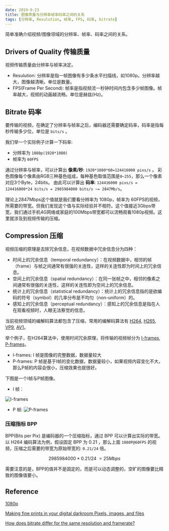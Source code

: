 ```yaml
---
date: 2019-9-23
title: 图像质量与分辨率帧率码率之间的关系
tags: [分辨率, Resulution, 帧率, FPS, 码率, bitrate]
---
```


简单准确介绍视频/图像领域的分辨率、帧率、码率之间的关系。

## Drivers of Quality 传输质量

视频传输质量由分辨率与帧率决定。

- Resulution: 分辨率是指一帧图像有多少条水平扫描线，如1080p。分辨率越大，图像越清晰。单位是数量。
- FPS(Frame Per Second): 帧率是指视频流一秒钟时间内包含多少帧图像。帧率越大，视频的动画越流畅。单位是赫兹(Hz)。

## Bitrate 码率

要传输的视频，在确定了分辨率与帧率之后，编码器还需要确定码率，码率是指每秒传输多少位，单位是 `bits/s` 。

我们举一个实际例子计算一下码率:

- 分辨率为 `1080p(1920*1080)`
- 帧率为 `60FPS`

通过分辨率与帧率，可以计算出 **像素/秒**: `1920*1080*60=124416000 pixs/s` 。
彩色图像每个像素由RGB三种基色组成，每种基色取值范围是`0~255`，那么一个像素对应3个Byte，24bits。
由此可以计算出 **码率**: `124416000 pixs/s = 124416000*24 bits/s = 2985984000 bits/s ~= 2847Mb/s`。

理论上2847Mbps这个值就是我们要看分辨率为 1080p，帧率为 60FPS的视频，所需要的带宽。但我们发现这个值与实际经验并不相符。这个值接近3Gbps带宽，我们通过手机4G网络或家庭的100Mbps带宽都可以流畅观看1080p视频。这里就涉及到视频传输的压缩。

## Compression 压缩

视频压缩的原理是去除冗余信息，在视频数据中冗余信息分为四种：

- 时间上的冗余信息（temporal redundancy）：在视频数据中，相邻的帧（frame）与帧之间通常有很强的关连性，这样的关连性即为时间上的冗余信息。
- 空间上的冗余信息（spatial redundancy）：在同一张帧之中，相邻的像素之间通常有很强的关连性，这样的关连性即为空间上的冗余信息。
- 统计上的冗余信息（statistical redundancy）：统计上的冗余信息指的是欲编码的符号（symbol）的几率分布是不均匀（non-uniform）的。
- 感知上的冗余信息（perceptual redundancy）：感知上的冗余信息是指在人在观看视频时，人眼无法察觉的信息。

当前视频领域的编解码算法都包含了压缩，常用的编解码算法有 [H264](https://zh.wikipedia.org/zh/H.264/MPEG-4_AVC), [H265](https://zh.wikipedia.org/zh-sg/%E9%AB%98%E6%95%88%E7%8E%87%E8%A7%86%E9%A2%91%E7%BC%96%E7%A0%81), [VP9](https://zh.wikipedia.org/zh-sg/VP9), [AV1](https://zh.wikipedia.org/zh-sg/AOMedia_Video_1)。

举个例子，在H264算法中，使用时间冗余原理，将传输的视频帧分为 [I-frames](http://en.wikipedia.org/wiki/Video_compression_picture_types#Intra_coded_frames.2Fslices_.28I.E2.80.91frames.2Fslices_or_Key_frames.29), [P-frames](http://en.wikipedia.org/wiki/Video_compression_picture_types#Predicted_frames.2Fslices_.28P-frames.2Fslices.29)。

- I-frames: I 帧是图像的完整数据，数据量较大
- P-frames: P 帧是基于I帧的变化数据，数据量较小，如果视频内容变化不大，那么P帧的内容会很小，压缩效果也就很好。

下图是一个I帧与P帧图像。

- I 帧：

![I-frames](/images/I-Frame.jpg)

- P 帧:
  ![P-frames](/images/P-Frame.jpg)

### 压缩指标 BPP

BPP(Bits per Pix) 是编码器的一个压缩指标，通过 BPP 可以计算出实际的带宽。以 H264 编码算法为例，假设固定 BPP 为 0.21 ，那么上面 `1080P@60FPS` 的视频，压缩之后需要的带宽为原始带宽的: `0.21/24` 倍。

```math
2985984000*0.21/24 ~= 25Mbps
```

需要注意的是，BPP的值并不是固定的，而是可以动态调整的，空旷的图像要比精致的图像值要小。

## Reference

[](https://kollective.com/ecdn-blog/pick-bit-rate/)

[1080p](https://zh.wikipedia.org/wiki/1080p)

[Making fine prints in your digital darkroom Pixels, images, and files](http://www.normankoren.com/pixels_images.html)

[How does bitrate differ for the same resolution and framerate?](https://superuser.com/questions/421285/how-does-bitrate-differ-for-the-same-resolution-and-framerate)
